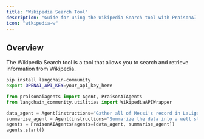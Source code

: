 ```yaml
---
title: "Wikipedia Search Tool"
description: "Guide for using the Wikipedia Search tool with PraisonAI agents."
icon: "wikipedia-w"
---
```


## Overview

The Wikipedia Search tool is a tool that allows you to search and retrieve information from Wikipedia.

```bash
pip install langchain-community
export OPENAI_API_KEY=your_api_key_here
```

```python
from praisonaiagents import Agent, PraisonAIAgents
from langchain_community.utilities import WikipediaAPIWrapper

data_agent = Agent(instructions="Gather all of Messi's record in LaLiga", tools=[WikipediaAPIWrapper])
summarise_agent = Agent(instructions="Summarize the data into a well structured format")
agents = PraisonAIAgents(agents=[data_agent, summarise_agent])
agents.start()
```